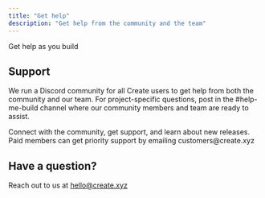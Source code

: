 ```yaml
---
title: "Get help"
description: "Get help from the community and the team"
---
```


Get help as you build

## Support

We run a Discord community for all Create users to get help from both the community and our team. For project-specific questions, post in the #help-me-build channel where our community members and team are ready to assist.

<CardGroup>
  <Card title="Join Create on Discord" href="https://create.xyz/discord" icon="discord">
    Connect with the community, get support, and learn about new releases.
  </Card>
  <Card title="Priority Support" href="mailto:customers@create.xyz" icon="envelope">
    Paid members can get priority support by emailing customers@create.xyz
  </Card>
</CardGroup>

## Have a question?

Reach out to us at [hello@create.xyz](mailto:hello@create.xyz)
